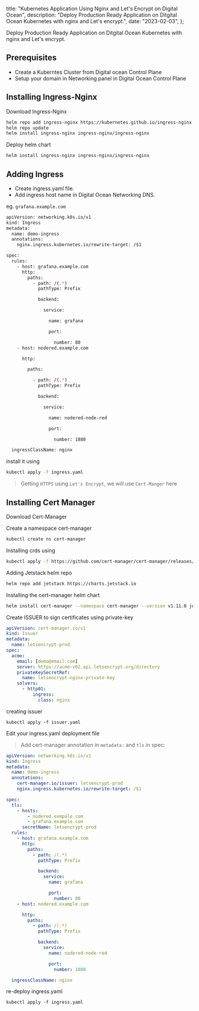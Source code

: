   title:
    "Kubernetes Application Using Nginx and Let's Encrypt on Digital Ocean",
  description:
    "Deploy Production Ready Application on Ditgital Ocean Kubernetes with nginx and Let's encrypt.",
  date: "2023-02-03",
};

Deploy Production Ready Application on Ditgital Ocean Kubernetes with nginx and Let's encrypt.

## Prerequisites

- Create a Kuberntes Cluster from Digital ocean Control Plane
- Setup your domain in Networking panel in Digital Ocean Control Plane

## Installing Ingress-Nginx

Download <Link href="https://artifacthub.io/packages/helm/ingress-nginx/ingress-nginx" target="_blank" rel="noopener noreferrer">Ingress-Nginx</Link>

```bash
helm repo add ingress-nginx https://kubernetes.github.io/ingress-nginx
helm repo update
helm install ingress-nginx ingress-nginx/ingress-nginx
```

Deploy helm chart

```bash
helm install ingress-nginx ingress-nginx/ingress-nginx
```

## Adding Ingress

- Create ingress.yaml file.
- Add ingress host name in Digital Ocean Networking DNS.

eg. `grafana.example.com`

```bash
apiVersion: networking.k8s.io/v1
kind: Ingress
metadata:
  name: demo-ingress
  annotations:
    nginx.ingress.kubernetes.io/rewrite-target: /$1

spec:
  rules:
    - host: grafana.example.com
      http:
        paths:
          - path: /(.*)
            pathType: Prefix

            backend:

              service:

                name: grafana

                port:

                  number: 80
    - host: nodered.example.com

      http:

        paths:

          - path: /(.*)
            pathType: Prefix

            backend:

              service:

                name: nodered-node-red

                port:

                  number: 1880

  ingressClassName: nginx
```

install it using

```bash
kubectl apply -f ingress.yaml
```

> Getting `HTTPS` using `Let's Encrypt`, we will use `Cert-Manger` here

## Installing Cert Manager

Download <Link href="https://artifacthub.io/packages/helm/cert-manager/cert-manager" target="_blank" rel="noopener noreferrer">Cert-Manager</Link>

Create a namespace cert-manager

```bash
kubectl create ns cert-manager
```

Installing crds using

```bash
kubectl apply -f https://github.com/cert-manager/cert-manager/releases/download/v1.11.0/cert-manager.crds.yaml
```

Adding Jetstack helm repo

```bash
helm repo add jetstack https://charts.jetstack.io
```

Installing the cert-manager helm chart

```bash
helm install cert-manager --namespace cert-manager --version v1.11.0 jetstack/cert-manager
```

Create ISSUER to sign certificates using private-key

```yaml
apiVersion: cert-manager.io/v1
kind: Issuer
metadata:
  name: letsencrypt-prod
spec:
  acme:
    email: [demo@email.com]
    server: https://acme-v02.api.letsencrypt.org/directory
    privateKeySecretRef:
      name: letsencrypt-nginx-private-key
    solvers:
      - http01:
          ingress:
            class: nginx
```

creating issuer

```
kubectl apply -f issuer.yaml
```

Edit your ingress.yaml deployment file

> Add cert-manager annotation in `metadata:` and `tls` in spec:

```yaml
apiVersion: networking.k8s.io/v1
kind: Ingress
metadata:
  name: demo-ingress
  annotations:
    cert-manager.io/issuer: letsencrypt-prod
    nginx.ingress.kubernetes.io/rewrite-target: /$1

spec:
  tls:
    - hosts:
        - nodered.exmpale.com
        - grafana.example.com
      secretName: letsencrypt-prod
  rules:
    - host: grafana.example.com
      http:
        paths:
          - path: /(.*)
            pathType: Prefix

            backend:
              service:
                name: grafana

                port:
                  number: 80
    - host: nodered.example.com

      http:
        paths:
          - path: /(.*)
            pathType: Prefix

            backend:
              service:
                name: nodered-node-red

                port:
                  number: 1880

  ingressClassName: nginx
```

re-deploy ingress.yaml

```
kubectl apply -f ingress.yaml
```
